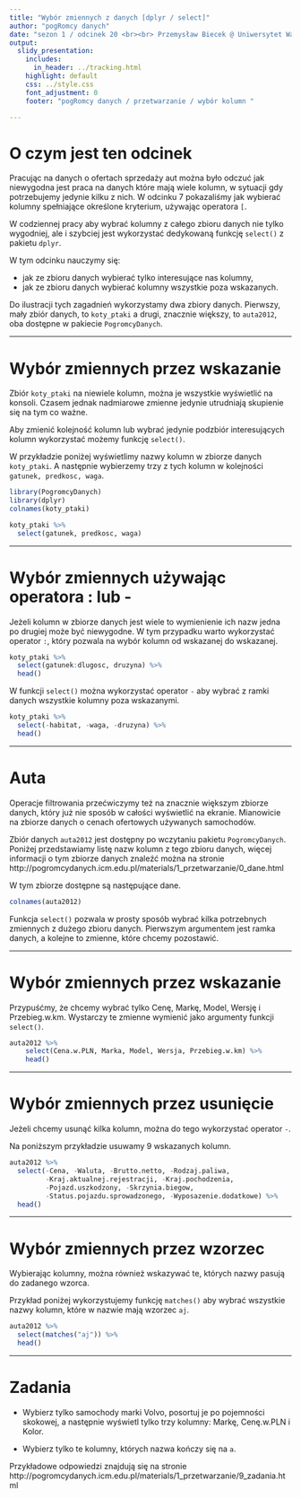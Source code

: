 ```yaml
---
title: "Wybór zmiennych z danych [dplyr / select]"
author: "pogRomcy danych"
date: "sezon 1 / odcinek 20 <br><br> Przemysław Biecek @ Uniwersytet Warszawski<br><br><br>Naciśnij `A` by zamienić slajdy na ciągły tekst. <br> Naciśnij `T` by wyświetlić spis treści."
output:
  slidy_presentation:
    includes:
      in_header: ../tracking.html
    highlight: default
    css: ../style.css
    font_adjustment: 0
    footer: "pogRomcy danych / przetwarzanie / wybór kolumn "

---
```


# O czym jest ten odcinek

Pracując na danych o ofertach sprzedaży aut można było odczuć jak niewygodna jest praca na danych które mają wiele kolumn,
w sytuacji gdy potrzebujemy jedynie kilku z nich. W odcinku 7 pokazaliśmy jak wybierać kolumny spełniające określone kryterium, używając operatora `[`. 

W codziennej pracy aby wybrać kolumny z całego zbioru danych nie tylko wygodniej, ale i szybciej jest wykorzystać dedykowaną funkcję `select()` z pakietu `dplyr`.

W tym odcinku nauczymy się:

- jak ze zbioru danych wybierać tylko interesujące nas kolumny,
- jak ze zbioru danych wybierać kolumny wszystkie poza wskazanych.

Do ilustracji tych zagadnień wykorzystamy dwa zbiory danych. Pierwszy, mały zbiór danych, to `koty_ptaki` a drugi, 
znacznie większy, to `auta2012`, oba dostępne w pakiecie `PogromcyDanych`.

---

# Wybór zmiennych przez wskazanie

Zbiór `koty_ptaki` na niewiele kolumn, można je wszystkie wyświetlić na konsoli. 
Czasem jednak nadmiarowe zmienne jedynie utrudniają skupienie się na tym co ważne. 

Aby zmienić kolejność kolumn lub wybrać jedynie podzbiór interesujących kolumn wykorzystać możemy funkcję `select()`.

W przykładzie poniżej wyświetlimy nazwy kolumn w zbiorze danych `koty_ptaki`. A następnie wybierzemy trzy z tych kolumn w kolejności
`gatunek, predkosc, waga`.

```r
library(PogromcyDanych)
library(dplyr)
colnames(koty_ptaki)

koty_ptaki %>%
  select(gatunek, predkosc, waga)
```


---

# Wybór zmiennych używając operatora : lub -

Jeżeli kolumn w zbiorze danych jest wiele to wymienienie ich nazw jedna po drugiej może być niewygodne. 
W tym przypadku warto wykorzystać operator `:`, który pozwala na wybór kolumn od wskazanej do wskazanej.

```r
koty_ptaki %>%
  select(gatunek:dlugosc, druzyna) %>% 
  head()
```

W funkcji `select()` można wykorzystać operator `-` aby wybrać z ramki danych wszystkie kolumny poza wskazanymi.

```r
koty_ptaki %>%
  select(-habitat, -waga, -druzyna) %>% 
  head()
```

---

# Auta

Operacje filtrowania przećwiczymy też na znacznie większym zbiorze danych, który już nie sposób w całości wyświetlić na ekranie. Mianowicie na zbiorze danych o cenach ofertowych używanych samochodów.

Zbiór danych `auta2012` jest dostępny po wczytaniu pakietu `PogromcyDanych`. Poniżej przedstawiamy listę nazw kolumn z tego zbioru danych, więcej informacji o tym zbiorze danych znaleźć można na stronie http://pogromcydanych.icm.edu.pl/materials/1_przetwarzanie/0_dane.html

W tym zbiorze dostępne są następujące dane.

```r
colnames(auta2012)
```

Funkcja `select()` pozwala w prosty sposób wybrać kilka potrzebnych zmiennych z dużego zbioru danych. Pierwszym argumentem jest ramka danych, a kolejne to zmienne, które chcemy pozostawić. 


---

# Wybór zmiennych przez wskazanie

Przypuśćmy, że chcemy wybrać tylko Cenę, Markę, Model, Wersję i Przebieg.w.km. Wystarczy te zmienne wymienić jako argumenty funkcji `select()`.

```r
auta2012 %>%
    select(Cena.w.PLN, Marka, Model, Wersja, Przebieg.w.km) %>%
    head()
```

---

# Wybór zmiennych przez usunięcie

Jeżeli chcemy usunąć kilka kolumn, można do tego wykorzystać operator `-`. 

Na poniższym przykładzie usuwamy 9 wskazanych kolumn.

```r
auta2012 %>%
  select(-Cena, -Waluta, -Brutto.netto, -Rodzaj.paliwa,
         -Kraj.aktualnej.rejestracji, -Kraj.pochodzenia,
         -Pojazd.uszkodzony, -Skrzynia.biegow,
         -Status.pojazdu.sprowadzonego, -Wyposazenie.dodatkowe) %>%
  head()
```

---

# Wybór zmiennych przez wzorzec

Wybierając kolumny, można również wskazywać te, których nazwy pasują do zadanego wzorca.

Przykład poniżej wykorzystujemy funkcję `matches()` aby wybrać wszystkie nazwy kolumn, które w nazwie mają wzorzec `aj`.

```r
auta2012 %>%
  select(matches("aj")) %>%
  head()
```

---

# Zadania

* Wybierz tylko samochody marki Volvo, posortuj je po pojemności skokowej, a następnie wyświetl tylko trzy kolumny: Markę, Cenę.w.PLN i Kolor.

* Wybierz tylko te kolumny, których nazwa kończy się na `a`.

Przykładowe odpowiedzi znajdują się na stronie http://pogromcydanych.icm.edu.pl/materials/1_przetwarzanie/9_zadania.html

